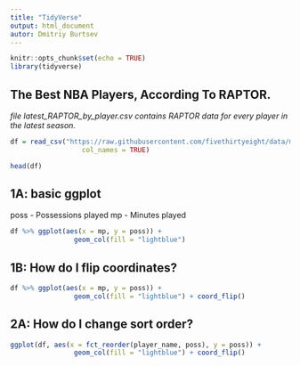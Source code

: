 ```yaml
---
title: "TidyVerse"
output: html_document
autor: Dmitriy Burtsev
---
```


```r
knitr::opts_chunk$set(echo = TRUE)
library(tidyverse)
```

## The Best NBA Players, According To RAPTOR.

*file latest_RAPTOR_by_player.csv contains RAPTOR data for every player in the latest season.*

```r
df = read_csv("https://raw.githubusercontent.com/fivethirtyeight/data/master/nba-raptor/modern_RAPTOR_by_player.csv", 
                  col_names = TRUE) 

head(df)
```
## 1A: basic ggplot
poss - Possessions played
mp - Minutes played

```r
df %>% ggplot(aes(x = mp, y = poss)) + 
                geom_col(fill = "lightblue")
```

## 1B: How do I flip coordinates?
```r
df %>% ggplot(aes(x = mp, y = poss)) + 
                geom_col(fill = "lightblue") + coord_flip()
```

## 2A: How do I change sort order?

```r
ggplot(df, aes(x = fct_reorder(player_name, poss), y = poss)) + 
                geom_col(fill = "lightblue") + coord_flip()
```

